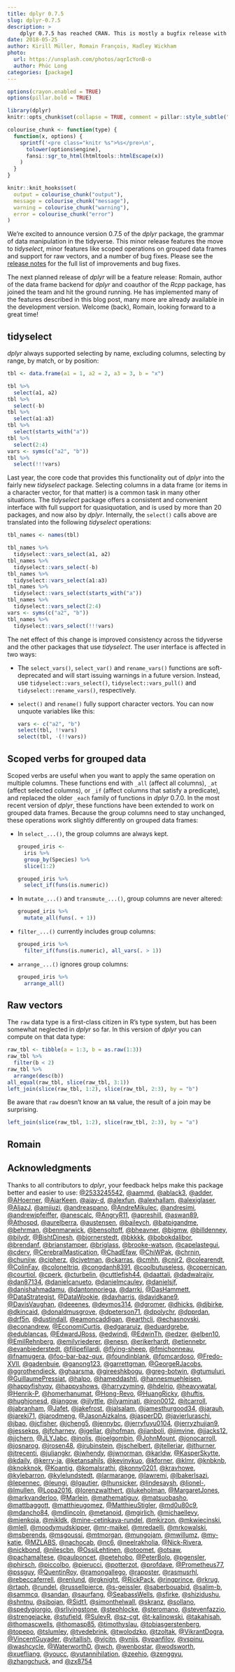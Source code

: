 ```yaml
---
title: dplyr 0.7.5
slug: dplyr-0.7.5
description: >
    dplyr 0.7.5 has reached CRAN. This is mostly a bugfix release with two important new changes.
date: 2018-05-25
author: Kirill Müller, Romain François, Hadley Wickham
photo:
  url: https://unsplash.com/photos/aqrIcYonB-o
  author: Phúc Long
categories: [package]
---
```



```r
options(crayon.enabled = TRUE)
options(pillar.bold = TRUE)

library(dplyr)
knitr::opts_chunk$set(collapse = TRUE, comment = pillar::style_subtle("#>"))

colourise_chunk <- function(type) {
  function(x, options) {
    sprintf('<pre class="knitr %s">%s</pre>\n',
      tolower(options$engine),
      fansi::sgr_to_html(htmltools::htmlEscape(x))
    )
  }
}

knitr::knit_hooks$set(
  output = colourise_chunk("output"),
  message = colourise_chunk("message"),
  warning = colourise_chunk("warning"),
  error = colourise_chunk("error")
)
```

We’re excited to announce version 0.7.5 of the *dplyr* package, the grammar of data manipulation in the tidyverse.  This minor release features the move to *tidyselect*, minor features like scoped operations on grouped data frames and support for raw vectors, and a number of bug fixes.  Please see the [release notes](https://github.com/tidyverse/dplyr/releases/tag/v0.7.5) for the full list of improvements and bug fixes.

The next planned release of *dplyr* will be a feature release: Romain, author of the data frame backend for *dplyr* and coauthor of the *Rcpp* package, has joined the team and hit the ground running.  He has implemented many of the features described in this blog post, many more are already available in the development version.  Welcome (back), Romain, looking forward to a great time!


## tidyselect

*dplyr* always supported selecting by name, excluding columns, selecting by range, by match, or by position:

```r
tbl <- data.frame(a1 = 1, a2 = 2, a3 = 3, b = "x")

tbl %>%
  select(a1, a2)
tbl %>%
  select(-b)
tbl %>%
  select(a1:a3)
tbl %>%
  select(starts_with("a"))
tbl %>%
  select(2:4)
vars <- syms(c("a2", "b"))
tbl %>%
  select(!!!vars)
```

Last year, the core code that provides this functionality out of *dplyr* into the fairly new *tidyselect* package.  Selecting columns in a data frame (or items in a character vector, for that matter) is a common task in many other situations.  The *tidyselect* package offers a consistent and convenient interface with full support for quasiquotation, and is used by more than 20 packages, and now also by *dplyr*.  Internally, the `select()` calls above are translated into the following *tidyselect* operations:

```r
tbl_names <- names(tbl)

tbl_names %>%
  tidyselect::vars_select(a1, a2)
tbl_names %>%
  tidyselect::vars_select(-b)
tbl_names %>%
  tidyselect::vars_select(a1:a3)
tbl_names %>%
  tidyselect::vars_select(starts_with("a"))
tbl_names %>%
  tidyselect::vars_select(2:4)
vars <- syms(c("a2", "b"))
tbl_names %>%
  tidyselect::vars_select(!!!vars)
```

The net effect of this change is improved consistency across the tidyverse and the other packages that use *tidyselect*.  The user interface is affected in two ways:

- The `select_vars()`, `select_var()` and `rename_vars()` functions are soft-deprecated and will start issuing warnings in a future version. Instead, use `tidyselect::vars_select()`, `tidyselect::vars_pull()` and `tidyselect::rename_vars()`, respectively.

- `select()` and `rename()` fully support character vectors. You can now unquote variables like this:

    ```r
    vars <- c("a2", "b")
    select(tbl, !!vars)
    select(tbl, -(!!vars))
    ```

## Scoped verbs for grouped data

Scoped verbs are useful when you want to apply the same operation on multiple columns.  These functions end with `_all` (affect all columns), `_at` (affect selected columns), or `_if` (affect columns that satisfy a predicate), and replaced the older `_each` family of functions in *dplyr* 0.7.0.  In the most recent version of *dplyr*, these functions have been extended to work on grouped data frames.  Because the group columns need to stay unchanged, these operations work slightly differently on grouped data frames:

- In `select_...()`, the group columns are always kept.

    ```r
    grouped_iris <-
      iris %>%
      group_by(Species) %>%
      slice(1:2)
    
    grouped_iris %>%
      select_if(funs(is.numeric))
    ```

- In `mutate_...()` and `transmute_...()`, group columns are never altered:

    ```r
    grouped_iris %>%
      mutate_all(funs(. + 1))
    ```

- `filter_...()` currently includes group columns:

    ```r
    grouped_iris %>%
      filter_if(funs(is.numeric), all_vars(. > 1))
    ```

- `arrange_...()` ignores group columns:

    ```r
    grouped_iris %>%
      arrange_all()
    ```

## Raw vectors

The `raw` data type is a first-class citizen in R's type system, but has been somewhat neglected in *dplyr* so far.  In this version of *dplyr* you can compute on that data type:

```r
raw_tbl <- tibble(a = 1:3, b = as.raw(1:3))
raw_tbl %>%
  filter(b < 2)
raw_tbl %>%
  arrange(desc(b))
all_equal(raw_tbl, slice(raw_tbl, 3:1))
left_join(slice(raw_tbl, 1:2), slice(raw_tbl, 2:3), by = "b")
```

Be aware that `raw` doesn't know an `NA` value, the result of a join may be surprising.

```r
left_join(slice(raw_tbl, 1:2), slice(raw_tbl, 2:3), by = "a")
```


## Romain

## Acknowledgments

Thanks to all contributors to *dplyr*, your feedback helps make this package better and easier to use:
[\@2533245542](https://github.com/2533245542), [\@aammd](https://github.com/aammd), [\@ablack3](https://github.com/ablack3), [\@adder](https://github.com/adder), [\@AHoerner](https://github.com/AHoerner), [\@AjarKeen](https://github.com/AjarKeen), [\@ajay-d](https://github.com/ajay-d), [\@alexfun](https://github.com/alexfun), [\@alexhallam](https://github.com/alexhallam), [\@alexiglaser](https://github.com/alexiglaser), [\@AljazJ](https://github.com/AljazJ), [\@amjiuzi](https://github.com/amjiuzi), [\@andreaspano](https://github.com/andreaspano), [\@AndreMikulec](https://github.com/AndreMikulec), [\@andresimi](https://github.com/andresimi), [\@andrewjpfeiffer](https://github.com/andrewjpfeiffer), [\@anescalc](https://github.com/anescalc), [\@AngryR11](https://github.com/AngryR11), [\@apreshill](https://github.com/apreshill), [\@aswan89](https://github.com/aswan89), [\@Athospd](https://github.com/Athospd), [\@aurelberra](https://github.com/aurelberra), [\@austensen](https://github.com/austensen), [\@baileych](https://github.com/baileych), [\@batpigandme](https://github.com/batpigandme), [\@behrman](https://github.com/behrman), [\@benmarwick](https://github.com/benmarwick), [\@bensoltoff](https://github.com/bensoltoff), [\@bheavner](https://github.com/bheavner), [\@bigmw](https://github.com/bigmw), [\@billdenney](https://github.com/billdenney), [\@bilydr](https://github.com/bilydr), [\@BishtDinesh](https://github.com/BishtDinesh), [\@bjornerstedt](https://github.com/bjornerstedt), [\@bkkkk](https://github.com/bkkkk), [\@bobokdalibor](https://github.com/bobokdalibor), [\@brendanf](https://github.com/brendanf), [\@brianstamper](https://github.com/brianstamper), [\@briglass](https://github.com/briglass), [\@brooke-watson](https://github.com/brooke-watson), [\@capelastegui](https://github.com/capelastegui), [\@cderv](https://github.com/cderv), [\@CerebralMastication](https://github.com/CerebralMastication), [\@ChadEfaw](https://github.com/ChadEfaw), [\@ChiWPak](https://github.com/ChiWPak), [\@chrnin](https://github.com/chrnin), [\@chunjiw](https://github.com/chunjiw), [\@cipherz](https://github.com/cipherz), [\@cjyetman](https://github.com/cjyetman), [\@ckarras](https://github.com/ckarras), [\@cmhh](https://github.com/cmhh), [\@cnjr2](https://github.com/cnjr2), [\@colearendt](https://github.com/colearendt), [\@ColinFay](https://github.com/ColinFay), [\@coloneltriq](https://github.com/coloneltriq), [\@congdanh8391](https://github.com/congdanh8391), [\@coolbutuseless](https://github.com/coolbutuseless), [\@copernican](https://github.com/copernican), [\@courtiol](https://github.com/courtiol), [\@cperk](https://github.com/cperk), [\@cturbelin](https://github.com/cturbelin), [\@cuttlefish44](https://github.com/cuttlefish44), [\@daattali](https://github.com/daattali), [\@dadwalrajiv](https://github.com/dadwalrajiv), [\@dan87134](https://github.com/dan87134), [\@danielcanueto](https://github.com/danielcanueto), [\@danielmcauley](https://github.com/danielmcauley), [\@danielsjf](https://github.com/danielsjf), [\@danishahmadamu](https://github.com/danishahmadamu), [\@dantonnoriega](https://github.com/dantonnoriega), [\@darrkj](https://github.com/darrkj), [\@DasHammett](https://github.com/DasHammett), [\@DataStrategist](https://github.com/DataStrategist), [\@DataWookie](https://github.com/DataWookie), [\@davharris](https://github.com/davharris), [\@davidkane9](https://github.com/davidkane9), [\@DavisVaughan](https://github.com/DavisVaughan), [\@deeenes](https://github.com/deeenes), [\@deymos314](https://github.com/deymos314), [\@dgromer](https://github.com/dgromer), [\@dhicks](https://github.com/dhicks), [\@djbirke](https://github.com/djbirke), [\@dkincaid](https://github.com/dkincaid), [\@donaldmusgrove](https://github.com/donaldmusgrove), [\@dpeterson71](https://github.com/dpeterson71), [\@dpolychr](https://github.com/dpolychr), [\@dpprdan](https://github.com/dpprdan), [\@drf5n](https://github.com/drf5n), [\@dustindall](https://github.com/dustindall), [\@eamoncaddigan](https://github.com/eamoncaddigan), [\@earthcli](https://github.com/earthcli), [\@echasnovski](https://github.com/echasnovski), [\@econandrew](https://github.com/econandrew), [\@EconomiCurtis](https://github.com/EconomiCurtis), [\@edgararuiz](https://github.com/edgararuiz), [\@eduardgrebe](https://github.com/eduardgrebe), [\@edublancas](https://github.com/edublancas), [\@EdwardJRoss](https://github.com/EdwardJRoss), [\@edwindj](https://github.com/edwindj), [\@EdwinTh](https://github.com/EdwinTh), [\@edzer](https://github.com/edzer), [\@elben10](https://github.com/elben10), [\@EmilRehnberg](https://github.com/EmilRehnberg), [\@emilyriederer](https://github.com/emilyriederer), [\@enesn](https://github.com/enesn), [\@erikerhardt](https://github.com/erikerhardt), [\@etiennebr](https://github.com/etiennebr), [\@evanbiederstedt](https://github.com/evanbiederstedt), [\@filipefilardi](https://github.com/filipefilardi), [\@flying-sheep](https://github.com/flying-sheep), [\@fmichonneau](https://github.com/fmichonneau), [\@fnamugera](https://github.com/fnamugera), [\@foo-bar-baz-qux](https://github.com/foo-bar-baz-qux), [\@foundinblank](https://github.com/foundinblank), [\@fpmcardoso](https://github.com/fpmcardoso), [\@Fredo-XVII](https://github.com/Fredo-XVII), [\@gadenbuie](https://github.com/gadenbuie), [\@ganong123](https://github.com/ganong123), [\@garrettgman](https://github.com/garrettgman), [\@GeorgeRJacobs](https://github.com/GeorgeRJacobs), [\@ggrothendieck](https://github.com/ggrothendieck), [\@ghaarsma](https://github.com/ghaarsma), [\@gireeshkbogu](https://github.com/gireeshkbogu), [\@greg-botwin](https://github.com/greg-botwin), [\@gtumuluri](https://github.com/gtumuluri), [\@GuillaumePressiat](https://github.com/GuillaumePressiat), [\@halpo](https://github.com/halpo), [\@hameddashti](https://github.com/hameddashti), [\@hannesmuehleisen](https://github.com/hannesmuehleisen), [\@happyfishyqy](https://github.com/happyfishyqy), [\@happyshows](https://github.com/happyshows), [\@harryzyming](https://github.com/harryzyming), [\@hdelrio](https://github.com/hdelrio), [\@heavywatal](https://github.com/heavywatal), [\@Henrik-P](https://github.com/Henrik-P), [\@homerhanumat](https://github.com/homerhanumat), [\@Hong-Revo](https://github.com/Hong-Revo), [\@HuangRicky](https://github.com/HuangRicky), [\@huftis](https://github.com/huftis), [\@hughjonesd](https://github.com/hughjonesd), [\@iangow](https://github.com/iangow), [\@ijlyttle](https://github.com/ijlyttle), [\@ilyaminati](https://github.com/ilyaminati), [\@iron0012](https://github.com/iron0012), [\@itcarroll](https://github.com/itcarroll), [\@jabranham](https://github.com/jabranham), [\@Jafet](https://github.com/Jafet), [\@jakefrost](https://github.com/jakefrost), [\@jalsalam](https://github.com/jalsalam), [\@jamesthurgood34](https://github.com/jamesthurgood34), [\@jarauh](https://github.com/jarauh), [\@jarekj71](https://github.com/jarekj71), [\@jarodmeng](https://github.com/jarodmeng), [\@JasonAizkalns](https://github.com/JasonAizkalns), [\@jasperDD](https://github.com/jasperDD), [\@javierluraschi](https://github.com/javierluraschi), [\@jbao](https://github.com/jbao), [\@jcfisher](https://github.com/jcfisher), [\@jcheng5](https://github.com/jcheng5), [\@jennybc](https://github.com/jennybc), [\@jerryfuyu0104](https://github.com/jerryfuyu0104), [\@jerryzhujian9](https://github.com/jerryzhujian9), [\@jessekps](https://github.com/jessekps), [\@jfcharney](https://github.com/jfcharney), [\@jgellar](https://github.com/jgellar), [\@jhofman](https://github.com/jhofman), [\@jianboli](https://github.com/jianboli), [\@jimvine](https://github.com/jimvine), [\@jjacks12](https://github.com/jjacks12), [\@jjchern](https://github.com/jjchern), [\@JLYJabc](https://github.com/JLYJabc), [\@jnolis](https://github.com/jnolis), [\@joelgombin](https://github.com/joelgombin), [\@JohnMount](https://github.com/JohnMount), [\@jonocarroll](https://github.com/jonocarroll), [\@josnarog](https://github.com/josnarog), [\@jrosen48](https://github.com/jrosen48), [\@jrubinstein](https://github.com/jrubinstein), [\@jschelbert](https://github.com/jschelbert), [\@jtelleriar](https://github.com/jtelleriar), [\@jthurner](https://github.com/jthurner), [\@jtrecenti](https://github.com/jtrecenti), [\@juliangkr](https://github.com/juliangkr), [\@jwhendy](https://github.com/jwhendy), [\@jwnorman](https://github.com/jwnorman), [\@karldw](https://github.com/karldw), [\@KasperSkytte](https://github.com/KasperSkytte), [\@kdaily](https://github.com/kdaily), [\@kerry-ja](https://github.com/kerry-ja), [\@ketansahils](https://github.com/ketansahils), [\@kevinykuo](https://github.com/kevinykuo), [\@kforner](https://github.com/kforner), [\@klmr](https://github.com/klmr), [\@knbknb](https://github.com/knbknb), [\@knokknok](https://github.com/knokknok), [\@Koantig](https://github.com/Koantig), [\@komalsrathi](https://github.com/komalsrathi), [\@konny0201](https://github.com/konny0201), [\@kravhowe](https://github.com/kravhowe), [\@kylebarron](https://github.com/kylebarron), [\@kylelundstedt](https://github.com/kylelundstedt), [\@larmarange](https://github.com/larmarange), [\@lawremi](https://github.com/lawremi), [\@lbakerIsazi](https://github.com/lbakerIsazi), [\@lepennec](https://github.com/lepennec), [\@leungi](https://github.com/leungi), [\@lgautier](https://github.com/lgautier), [\@lhunsicker](https://github.com/lhunsicker), [\@lindesaysh](https://github.com/lindesaysh), [\@lionel-](https://github.com/lionel-), [\@lmullen](https://github.com/lmullen), [\@Lopa2016](https://github.com/Lopa2016), [\@lorenzwalthert](https://github.com/lorenzwalthert), [\@lukeholman](https://github.com/lukeholman), [\@MargaretJones](https://github.com/MargaretJones), [\@markvanderloo](https://github.com/markvanderloo), [\@Marlein](https://github.com/Marlein), [\@mathematiguy](https://github.com/mathematiguy), [\@matsuobasho](https://github.com/matsuobasho), [\@mattbaggott](https://github.com/mattbaggott), [\@matthieugomez](https://github.com/matthieugomez), [\@MatthieuStigler](https://github.com/MatthieuStigler), [\@md0u80c9](https://github.com/md0u80c9), [\@mdancho84](https://github.com/mdancho84), [\@mdlincoln](https://github.com/mdlincoln), [\@metanoid](https://github.com/metanoid), [\@mgirlich](https://github.com/mgirlich), [\@michaellevy](https://github.com/michaellevy), [\@mienkoja](https://github.com/mienkoja), [\@mikldk](https://github.com/mikldk), [\@mine-cetinkaya-rundel](https://github.com/mine-cetinkaya-rundel), [\@mkirzon](https://github.com/mkirzon), [\@mkwiecinski](https://github.com/mkwiecinski), [\@mlell](https://github.com/mlell), [\@moodymudskipper](https://github.com/moodymudskipper), [\@mr-majkel](https://github.com/mr-majkel), [\@mredaelli](https://github.com/mredaelli), [\@mrkowalski](https://github.com/mrkowalski), [\@msberends](https://github.com/msberends), [\@msgoussi](https://github.com/msgoussi), [\@mtmorgan](https://github.com/mtmorgan), [\@mungojam](https://github.com/mungojam), [\@mwillumz](https://github.com/mwillumz), [\@my-katie](https://github.com/my-katie), [\@MZLABS](https://github.com/MZLABS), [\@nachocab](https://github.com/nachocab), [\@nc6](https://github.com/nc6), [\@neelrakholia](https://github.com/neelrakholia), [\@Nick-Rivera](https://github.com/Nick-Rivera), [\@nickbond](https://github.com/nickbond), [\@nilescbn](https://github.com/nilescbn), [\@OssiLehtinen](https://github.com/OssiLehtinen), [\@otoomet](https://github.com/otoomet), [\@otsaw](https://github.com/otsaw), [\@pachamaltese](https://github.com/pachamaltese), [\@paulponcet](https://github.com/paulponcet), [\@petehobo](https://github.com/petehobo), [\@PeterBolo](https://github.com/PeterBolo), [\@pgensler](https://github.com/pgensler), [\@phirsch](https://github.com/phirsch), [\@piccolbo](https://github.com/piccolbo), [\@pierucci](https://github.com/pierucci), [\@potterzot](https://github.com/potterzot), [\@profdave](https://github.com/profdave), [\@Prometheus77](https://github.com/Prometheus77), [\@pssguy](https://github.com/pssguy), [\@QuentinRoy](https://github.com/QuentinRoy), [\@ramongallego](https://github.com/ramongallego), [\@rappster](https://github.com/rappster), [\@rasmusrhl](https://github.com/rasmusrhl), [\@rebeccaferrell](https://github.com/rebeccaferrell), [\@renlund](https://github.com/renlund), [\@rgknight](https://github.com/rgknight), [\@RickPack](https://github.com/RickPack), [\@ringprince](https://github.com/ringprince), [\@rkrug](https://github.com/rkrug), [\@rtaph](https://github.com/rtaph), [\@rundel](https://github.com/rundel), [\@russellpierce](https://github.com/russellpierce), [\@s-geissler](https://github.com/s-geissler), [\@saberbouabid](https://github.com/saberbouabid), [\@salim-b](https://github.com/salim-b), [\@sammcq](https://github.com/sammcq), [\@sandan](https://github.com/sandan), [\@saurfang](https://github.com/saurfang), [\@SeabassWells](https://github.com/SeabassWells), [\@sfirke](https://github.com/sfirke), [\@shizidushu](https://github.com/shizidushu), [\@shntnu](https://github.com/shntnu), [\@sibojan](https://github.com/sibojan), [\@Sidt1](https://github.com/Sidt1), [\@simonthelwall](https://github.com/simonthelwall), [\@skranz](https://github.com/skranz), [\@sollano](https://github.com/sollano), [\@spedygiorgio](https://github.com/spedygiorgio), [\@srlivingstone](https://github.com/srlivingstone), [\@stephlocke](https://github.com/stephlocke), [\@steromano](https://github.com/steromano), [\@stevenfazzio](https://github.com/stevenfazzio), [\@strengejacke](https://github.com/strengejacke), [\@stufield](https://github.com/stufield), [\@SulevR](https://github.com/SulevR), [\@sz-cgt](https://github.com/sz-cgt), [\@t-kalinowski](https://github.com/t-kalinowski), [\@takahisah](https://github.com/takahisah), [\@thomascwells](https://github.com/thomascwells), [\@thomasp85](https://github.com/thomasp85), [\@timothyslau](https://github.com/timothyslau), [\@tobiasgerstenberg](https://github.com/tobiasgerstenberg), [\@topepo](https://github.com/topepo), [\@tslumley](https://github.com/tslumley), [\@tvedebrink](https://github.com/tvedebrink), [\@twolodzko](https://github.com/twolodzko), [\@tzoltak](https://github.com/tzoltak), [\@VikrantDogra](https://github.com/VikrantDogra), [\@VincentGuyader](https://github.com/VincentGuyader), [\@vitallish](https://github.com/vitallish), [\@vjcitn](https://github.com/vjcitn), [\@vnijs](https://github.com/vnijs), [\@vpanfilov](https://github.com/vpanfilov), [\@vspinu](https://github.com/vspinu), [\@washcycle](https://github.com/washcycle), [\@WaterworthD](https://github.com/WaterworthD), [\@wch](https://github.com/wch), [\@wenbostar](https://github.com/wenbostar), [\@wodsworth](https://github.com/wodsworth), [\@xuefliang](https://github.com/xuefliang), [\@youcc](https://github.com/youcc), [\@yutannihilation](https://github.com/yutannihilation), [\@zeehio](https://github.com/zeehio), [\@zenggyu](https://github.com/zenggyu), [\@zhangchuck](https://github.com/zhangchuck), and [\@zx8754](https://github.com/zx8754)
